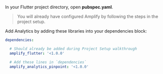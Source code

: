 In your Flutter project directory, open **pubspec.yaml**.  

> You will already have configured Amplify by following the steps in the project setup. 

Add Analytics by adding these libraries into your dependencies block: 

```yaml 
dependencies:

  # Should already be added during Project Setup walkthrough 
  amplify_flutter: '<1.0.0'

  # Add these lines in `dependencies` 
  amplify_analytics_pinpoint: '<1.0.0'
```
